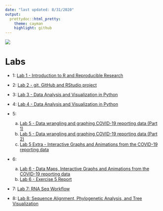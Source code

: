 ```yaml
---
date: "last updated: 8/31/2020"
output: 
  prettydoc::html_pretty:
    theme: cayman
    highlight: github
---
```



![](./images/beartooth-butte.jpg)

# Labs

- 1: [Lab 1 - Introduction to R and Reproducible Research](./labs/lab-1/lab-1-glp.html)

- 2: [Lab 2 - git, GitHub and RStudio project](./labs/lab-2/lab-2-glp.html)

- 3: [Lab 3 - Data Analysis and Visualization in Python](./labs/lab-3/lab-3-glp.html)

- 4: [Lab 4 - Data Analysis and Visualization in Python](./labs/lab-4/lab-4-glp.html)

- 5: 
  a. [Lab 5 - Data wrangling and graphing COVID-19 reporting data (Part 1)](./labs/lab-5/lab-5-glp-covid-19-part-1.html)
  b. [Lab 5 - Data wrangling and graphing COVID-19 reporting data (Part 2)](./labs/lab-5/lab-5-glp-covid-19-part-2.html)
  c. [Lab 5 Extra - Interactive Graphs and Animations from the COVID-19 reporting data](./labs/lab-5/lab-5-glp-covid-19-extra.html)
  
- 6: 
  a. [Lab 6 - Data Maps, Interactive Graphs and Animations from the COVID-19 reporting data](./labs/lab-6/lab-6-glp.html)
  b. [Lab 6 - Exercise 5 Report](./labs/lab-6/lab-6-glp-ex-5.html)

- 7: [Lab 7: RNA Seq Workflow](./labs/lab-7/lab-7-glp.html)

- 8: [Lab 8: Sequence Alignment, Phylogenetic Analysis, and Tree Visualization](./labs/lab-8/lab-8-glp.html)
